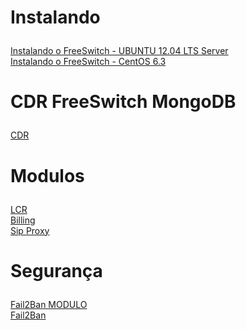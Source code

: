 <h1>Instalando</h1>

[[Instalando o FreeSwitch - UBUNTU 12.04 LTS Server]] <br>
[[Instalando o FreeSwitch - CentOS 6.3]] <br>

<h1>CDR FreeSwitch MongoDB</h1>

[[CDR]]

<h1> Modulos </h1>
[[LCR]]<br>
[[Billing]]<br>
[[Sip Proxy]]

<h1>Segurança</h1>

[[Fail2Ban MODULO]]<br>
[[Fail2Ban]]